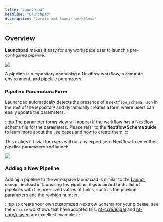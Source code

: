 ```yaml
---
title: "Launchpad"
headline: "Launchpad"
description: "Curate and launch workflows"
---
```


## Overview

**Launchpad** makes it easy for any workspace user to launch a pre-configured pipeline.

![](../_images/overview_image.png)

A pipeline is a repository containing a Nextflow workflow, a compute environment, and pipeline parameters.

### Pipeline Parameters Form

Launchpad automatically detects the presence of a `nextflow_schema.json` in the root of the repository and dynamically creates a form where users can easily update the parameters.

:::tip
The parameter forms view will appear if the workflow has a Nextflow schema file for the parameters. Please refer to the [**Nextflow Schema guide**](../pipeline-schema/overview.mdx) to learn more about the use cases and how to create them.
:::

This makes it trivial for users without any expertise in Nextflow to enter their pipeline parameters and launch.

![](./_images/launch_rnaseq_nextflow_schema.png)

### Adding a New Pipeline

Adding a pipeline to the workspace launchpad is similar to the [Launch](../launch/launch.mdx) except, instead of launching the pipeline, it gets added to the list of pipelines with the pre-saved values of fields, such as the pipeline parameters and the revision number.

:::tip
To create your own customized Nextflow Schema for your pipeline, see the `nf-core` workflows that have adopted this. [nf-core/eager](https://github.com/nf-core/eager/blob/2.3.3/nextflow_schema.json) and [nf-core/rnaseq](https://github.com/nf-core/rnaseq/blob/3.0/nextflow_schema.json) are excellent examples.
:::
